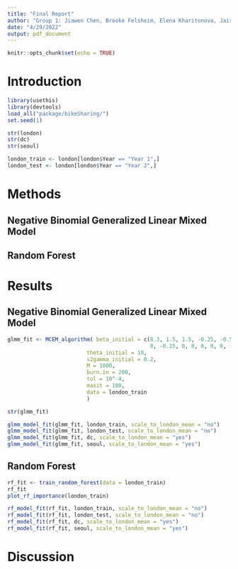 ```yaml
---
title: "Final Report"
author: "Group 1: Jiawen Chen, Brooke Felsheim, Elena Kharitonova, Jairui Tang, and Xinjie Qian"
date: "4/29/2022"
output: pdf_document
---
```


```r
knitr::opts_chunk$set(echo = TRUE)
```

# Introduction

```r
library(usethis)
library(devtools)
load_all("package/bikeSharing/")
set.seed(1)
```

```r
str(london)
str(dc)
str(seoul)
```

```r
london_train <- london[london$Year == "Year 1",]
london_test <- london[london$Year == "Year 2",]
```


# Methods

## Negative Binomial Generalized Linear Mixed Model

## Random Forest

# Results 

## Negative Binomial Generalized Linear Mixed Model
```r
glmm_fit <- MCEM_algorithm( beta_initial = c(8.3, 1.5, 1.5, -0.25, -0.50, 0, 
                                             0, -0.25, 0, 0, 0, 0, 0, -0.25),
                         theta_initial = 10,
                         s2gamma_initial = 0.2,
                         M = 1000,
                         burn.in = 200,
                         tol = 10^-4,
                         maxit = 100,
                         data = london_train
                         )
```
```r
str(glmm_fit)
```
```r
glmm_model_fit(glmm_fit, london_train, scale_to_london_mean = "no") 
glmm_model_fit(glmm_fit, london_test, scale_to_london_mean = "no") 
glmm_model_fit(glmm_fit, dc, scale_to_london_mean = "yes") 
glmm_model_fit(glmm_fit, seoul, scale_to_london_mean = "yes") 
```


## Random Forest
```r
rf_fit <- train_random_forest(data = london_train)
rf_fit
plot_rf_importance(london_train)
```

```r
rf_model_fit(rf_fit, london_train, scale_to_london_mean = "no")
rf_model_fit(rf_fit, london_test, scale_to_london_mean = "no") 
rf_model_fit(rf_fit, dc, scale_to_london_mean = "yes") 
rf_model_fit(rf_fit, seoul, scale_to_london_mean = "yes") 
```



# Discussion
